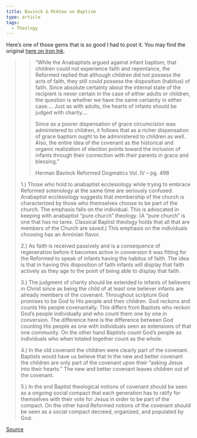 ```yaml
---
title: Bavinck & McAtee on Baptism
type: article
tags:
  - Theology
---
```


Here’s one of those gems that is so good I had to post it. You may find the original [here on Iron Ink](http://ironink.org/index.php?blog=1&title=bavinck_aamp_mcatee_on_baptism&more=1&c=1&tb=1&pb=1).

> > “While the Anabaptists argued against infant baptism, that children could not experience faith and repentance, the Reformed replied that although children did not possess the acts of faith, they still could possess the disposition (habitus) of faith. Since absolute certainty about the internal state of the recipient is never certain in the case of either adults or children, the question is whether we have the same certainty in either case…. Just as with adults, the hearts of infants should be judged with charity….
> >
> > Since as a poorer dispensation of grace circumcision was administered to children, it follows that as a richer dispensation of grace baptism ought to be administered to children as well. Also, the entire idea of the covenant as the historical and organic realization of election points toward the inclusion of infants through their connection with their parents in grace and blessing.”
> >
> > Herman Bavinck
> > Reformed Dogmatics Vol. IV – pg. 498
>
> 1.) Those who hold to anabaptist ecclesiology while trying to embrace Reformed soteriology at the same time are seriously confused. Anabaptist ecclesiology suggests that membership of the church is characterized by those who themselves choose to be part of the church. The emphasis falls on the individual. This is advocated in keeping with anabaptist “pure church” theology. (A “pure church” is one that has no tares. Classical Baptist theology holds that all that are members of the Church are saved.) This emphasis on the individuals choosing has an Arminian flavor.
>
> 2.) As faith is received passively and is a consequence of regeneration before it becomes active in conversion it was fitting for the Reformed to speak of infants having the habitus of faith. The idea is that in having this disposition of faith infants will display that faith actively as they age to the point of being able to display that faith.
>
> 3.) The judgment of charity should be extended to infants of believers in Christ since as being the child of at least one believer infants are already members of the covenant. Throughout scripture God promises to be God to His people and their children. God reckons and counts His people covenantally. This differs from Baptists who reckon God’s people individually and who count them one by one in conversion. The difference here is the difference between God counting His people as one with individuals seen as extensions of that one community. On the other hand Baptists count God’s people as individuals who when totaled together count as the whole.
>
> 4.) In the old covenant the children were clearly part of the covenant. Baptists would have us believe that in the new and better covenant the children are only part of the covenant upon their “asking Jesus into their hearts.” The new and better covenant leaves children out of the covenant.
>
> 5.) In the end Baptist theological notions of covenant should be seen as a ongoing social compact that each generation has to ratify for themselves with their vote for Jesus in order to be part of the compact. On the other hand Reformed notions of the covenant should be seen as a social compact decreed, organized, and populated by God.

[Source](http://ironink.org/index.php?blog=1&title=bavinck_aamp_mcatee_on_baptism&more=1&c=1&tb=1&pb=1)
